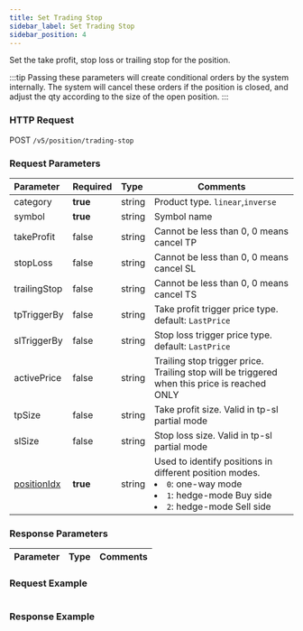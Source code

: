 ```yaml
---
title: Set Trading Stop
sidebar_label: Set Trading Stop
sidebar_position: 4
---
```


Set the take profit, stop loss or trailing stop for the position.

:::tip
Passing these parameters will create conditional orders by the system internally. The system will cancel these orders if the position is closed, and adjust the qty according to the size of the open position.
:::

### HTTP Request
POST `/v5/position/trading-stop`

### Request Parameters
| Parameter | Required | Type | Comments|
|:----- |:-------|:-----|------ |
|category |**true** |string |Product type. `linear`,`inverse` |
|symbol |**true** |string |Symbol name|
|takeProfit |false |string |Cannot be less than 0, 0 means cancel TP |
|stopLoss |false |string |Cannot be less than 0, 0 means cancel SL |
|trailingStop |false |string |Cannot be less than 0, 0 means cancel TS |
|tpTriggerBy |false |string |Take profit trigger price type. default: `LastPrice` |
|slTriggerBy |false |string |Stop loss trigger price type. default: `LastPrice` |
|activePrice |false |string |Trailing stop trigger price. Trailing stop will be triggered when this price is reached ONLY |
|tpSize |false |string |Take profit size. Valid in tp-sl partial mode |
|slSize |false |string |Stop loss size. Valid in tp-sl partial mode |
|[positionIdx](../enum#positionidx) |**true** |string |Used to identify positions in different position modes. <li>`0`: one-way mode</li><li>`1`: hedge-mode Buy side</li><li>`2`: hedge-mode Sell side</li> |

### Response Parameters
| Parameter | Type | Comments|
|:----- |:-----|----- |

### Request Example

<Tabs>
<TabItem value="console" label="Console">

```http
```

</TabItem>
</Tabs>

### Response Example

<Tabs>
<TabItem value="js linear" label="linear">

```javascript

```
</TabItem>
</Tabs>